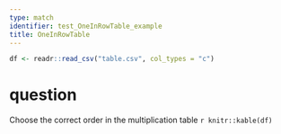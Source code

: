 ```yaml
---
type: match
identifier: test_OneInRowTable_example
title: OneInRowTable
---
```


```r
df <- readr::read_csv("table.csv", col_types = "c")
```
# question
Choose the correct order in the multiplication table
`r knitr::kable(df)`

